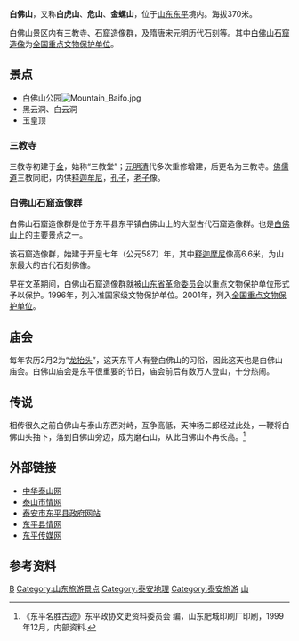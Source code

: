 {{文物保护单位
|图片 = 白佛山大佛.jpg
|图片大小 = 200px
|说明 = 白佛山大佛
| 级别 = 全国
| 名称 = 白佛山石窟造像
| 编号 = 5-455
| 分类 = 石窟寺及石刻
| 时代 = [[隋|隋]]、[[唐|唐]]
| 所在 = [[山东省|山东省]][[东平县|东平县]]
| 登录 = 2001年
| Cat = 山东全国重点文物保护单位
}}
'''白佛山'''，又称'''白虎山'''、'''危山'''、'''金螺山'''，位于[[山东|山东]][[东平|东平]]境内。海拔370米。

白佛山景区内有三教寺、石窟造像群，及隋唐宋元明历代石刻等。其中[[白佛山石窟造像|白佛山石窟造像]]为[[全国重点文物保护单位|全国重点文物保护单位]]。
==景点==
*白佛山公园[[File:Mountain_Baifo.jpg|thumb]]
*黑云洞、白云洞
*玉皇顶 
===三教寺===
三教寺初建于[[金|金]]，始称“三教堂”；[[元|元]][[明|明]][[清|清]]代多次重修增建，后更名为三教寺。[[佛|佛]][[儒|儒]][[道|道]]三教同祀，内供[[释迦牟尼|释迦牟尼]]，[[孔子|孔子]]，[[老子|老子]]像。
===白佛山石窟造像群===
白佛山石窟造像群是位于东平县东平镇白佛山上的大型古代石窟造像群。也是[[白佛山|白佛山]]上的主要景点之一。

该石窟造像群，始建于开皇七年（公元587）年，其中[[释迦摩尼|释迦摩尼]]像高6.6米，为山东最大的古代石刻佛像。

早在文革期间，白佛山石窟造像群就被[[山东省革命委员会|山东省革命委员会]]以重点文物保护单位形式予以保护。1996年，列入准国家级文物保护单位。2001年，列入[[全国重点文物保护单位|全国重点文物保护单位]]。

==庙会==
每年农历2月2为“[[龙抬头|龙抬头]]”，这天东平人有登白佛山的习俗，因此这天也是白佛山庙会。白佛山庙会是东平很重要的节日，庙会前后有数万人登山，十分热闹。
==传说==
相传很久之前白佛山与泰山东西对峙，互争高低，天神杨二郎经过此处，一鞭将白佛山头抽下，落到白佛山旁边，成为磨石山，从此白佛山不再长高。<ref>《东平名胜古迹》东平政协文史资料委员会 编，山东肥城印刷厂印刷，1999年12月，内部资料.</ref>
==外部链接==
*[https://web.archive.org/web/20070311052624/http://www.my0538.com/news/ShowArticle.asp?ArticleID=28399  中华泰山网]
*[http://218.59.204.212:8002/Info/Content.Asp?gSId=1&LabelId=29&InfoId=1634 泰山市情网] {{Wayback|url=http://218.59.204.212:8002/Info/Content.Asp?gSId=1&LabelId=29&InfoId=1634 |date=20070929211153 }}
*[https://web.archive.org/web/20090810064123/http://www.sddongping.gov.cn/ 泰安市东平县政府网站]
*[https://web.archive.org/web/20070311025824/http://www.infobase.gov.cn/sdgd/sd9/c94/gk/gk1.htm 东平县情网]
*[http://www.dpwww.com/tour/dply/200510/1508.html 东平传媒网] {{Wayback|url=http://www.dpwww.com/tour/dply/200510/1508.html |date=20070219173605 }}
==参考资料==
{{reflist}}

{{山东全国重点文物保护单位}}
{{东平县文物保护单位}}
{{泰安市主题|state=expanded}}
[[Category:山东山峰|B]]
[[Category:山东旅游景点|Category:山东旅游景点]]
[[Category:泰安地理|Category:泰安地理]]
[[Category:泰安旅游|Category:泰安旅游]]
[[Category:东平县|山]]
